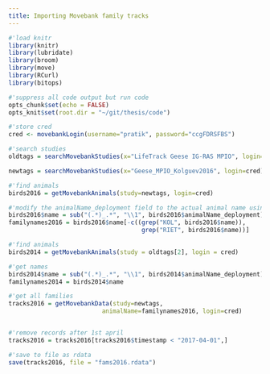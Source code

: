 ```yaml
---
title: Importing Movebank family tracks
---
```


```r
#'load knitr
library(knitr)
library(lubridate)
library(broom)
library(move)
library(RCurl)
library(bitops)

#'suppress all code output but run code
opts_chunk$set(echo = FALSE)
opts_knit$set(root.dir = "~/git/thesis/code")
```

```r
#'store cred
cred <- movebankLogin(username="pratik", password="ccgFDRSFBS")

#'search studies
oldtags = searchMovebankStudies(x="LifeTrack Geese IG-RAS MPIO", login=cred)

newtags = searchMovebankStudies(x="Geese_MPIO_Kolguev2016", login=cred)
```

```r
#'find animals
birds2016 = getMovebankAnimals(study=newtags, login=cred)

#'modify the animalName_deployment field to the actual animal name using sub. this is an important function.
birds2016$name = sub("(.*)_.*", "\\1", birds2016$animalName_deployment)
familynames2016 = birds2016$name[-c((grep("KOL", birds2016$name)),
                                     grep("RIET", birds2016$name))]

```

```r
#'find animals
birds2014 = getMovebankAnimals(study = oldtags[2], login = cred)

#'get names
birds2014$name = sub("(.*)_.*", "\\1", birds2014$animalName_deployment)
familynames2014 = birds2014$name
```


```r
#'get all families
tracks2016 = getMovebankData(study=newtags,
                          animalName=familynames2016, login=cred)
```

```r

```

```r
#'remove records after 1st april
tracks2016 = tracks2016[tracks2016$timestamp < "2017-04-01",]

#'save to file as rdata
save(tracks2016, file = "fams2016.rdata")

```


